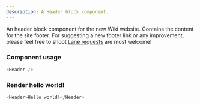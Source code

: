 ```yaml
---
description: A Header block component.
---
```



An header block component for the new Wiki website.
Contains the content for the site footer. For suggesting a new footer link or any improvement, please feel free to shoot [Lane requests](https://bit.dev/docs/component/lanes) are 
most welcome!

### Component usage
```js
<Header />
```

### Render hello world!

```js live
<Header>Hello world!</Header>
```
